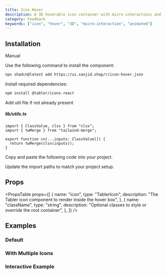 ```yaml
---
title: Icon Hover
description: A 3D hoverable icon container with micro-interactions and depth effects
category: Feedback
keywords: ["icon", "hover", "3D", "micro-interaction", "animated"]
---
```


<CodePreview name="icon-hover" />

## Installation

<CodeTabs>

<TabsList>
  <TabsTrigger value="cli"><Shadcn /></TabsTrigger>
  <TabsTrigger value="manual">Manual</TabsTrigger>
</TabsList>

<TabsContent value="cli">

<Steps>

<Step>Use the following command to install the component:</Step>

```bash
npx shadcn@latest add https://ui.sanjid.shop/r/icon-hover.json
```

</Steps> </TabsContent> <TabsContent value="manual"> <Steps>
<Step>Install required dependencies:</Step>

```bash
npm install @tabler/icons-react
```

<Step>Add util file if not already present</Step>

##### lib/utils.ts
```tsx
import { ClassValue, clsx } from "clsx";
import { twMerge } from "tailwind-merge";

export function cn(...inputs: ClassValue[]) {
  return twMerge(clsx(inputs));
}
```

<Step>Copy and paste the following code into your project.</Step>

<ComponentSource name="icon-hover" title="components/ui/icon-hover.tsx" />

<Step>Update the import paths to match your project setup.</Step>

</Steps> </TabsContent> </CodeTabs>

## Props
<PropsTable
props={[
{
name: "icon",
type: "TablerIcon",
description: "The Tabler icon component to render inside the hover box",
},
{
name: "className",
type: "string",
description: "Optional classes to style or override the root container",
},
]}
/>

## Examples

### Default
<ExampleShowcase name="icon-hover-social" />

### With Multiple Icons
<ExampleShowcase name="icon-hover-size" />

### Interactive Example
<ExampleShowcase name="icon-hover-interactive" />